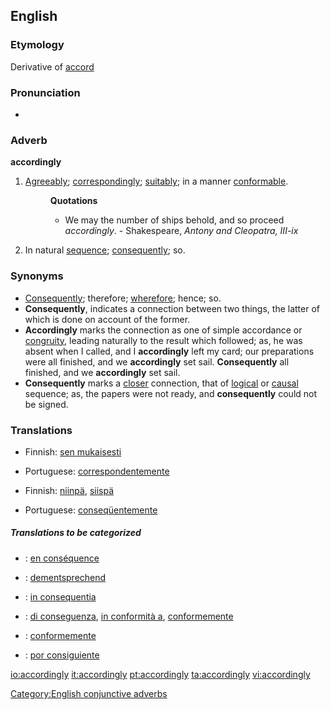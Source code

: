 ==English==

===Etymology===
Derivative of [[accord]]

===Pronunciation===
*{{audio|en-us-accordingly.ogg|Audio (US)}}

===Adverb===
'''accordingly'''

#[[Agreeably]]; [[correspondingly]]; [[suitably]]; in a manner [[conformable]].
#:'''Quotations'''
#:*We may the number of ships behold, and so proceed ''accordingly''. - Shakespeare, ''Antony and Cleopatra, III-ix''
#In natural [[sequence]]; [[consequently]]; so.
===Synonyms===
*[[Consequently]]; therefore; [[wherefore]]; hence; so. 
*'''Consequently''', indicates a connection between two things, the latter of which is done on account of the former. 
*'''Accordingly''' marks the connection as one of simple accordance or [[congruity]], leading naturally to the result which followed; as, he was absent when I called, and I '''accordingly''' left my card; our preparations were all finished, and we '''accordingly''' set sail. '''Consequently''' all finished, and we '''accordingly''' set sail. 
*'''Consequently''' marks a [[closer]] connection, that of [[logical]] or [[causal]] sequence; as, the papers were not ready, and '''consequently''' could not be signed.

===Translations===
{{trans-top|Agreeably; correspondingly; suitably; in a manner conformable}}
*Finnish: [[sen mukaisesti]]
{{trans-mid}}
*Portuguese: [[correspondentemente]]
{{trans-bottom}}

{{trans-top|In natural sequence; consequently; so}}
*Finnish: [[niinpä]], [[siispä]]
{{trans-mid}}
*Portuguese: [[conseqüentemente]]
{{trans-bottom}}

=====Translations to be categorized=====
{{checktrans}}
{{top}}
*{{ttbc|French}}: [[en conséquence]]
*{{ttbc|German}}: [[dementsprechend]]
*{{ttbc|Interlingua}}: [[in consequentia]]
{{mid}}
*{{ttbc|Italian}}: [[di conseguenza]], [[in conformità a]], [[conformemente]]
*{{ttbc|Portuguese}}: [[conformemente]]
*{{ttbc|Spanish}}: [[por consiguiente]]
{{bottom}}

[[Category:English conjunctive adverbs]]

[[io:accordingly]]
[[it:accordingly]]
[[pt:accordingly]]
[[ta:accordingly]]
[[vi:accordingly]]